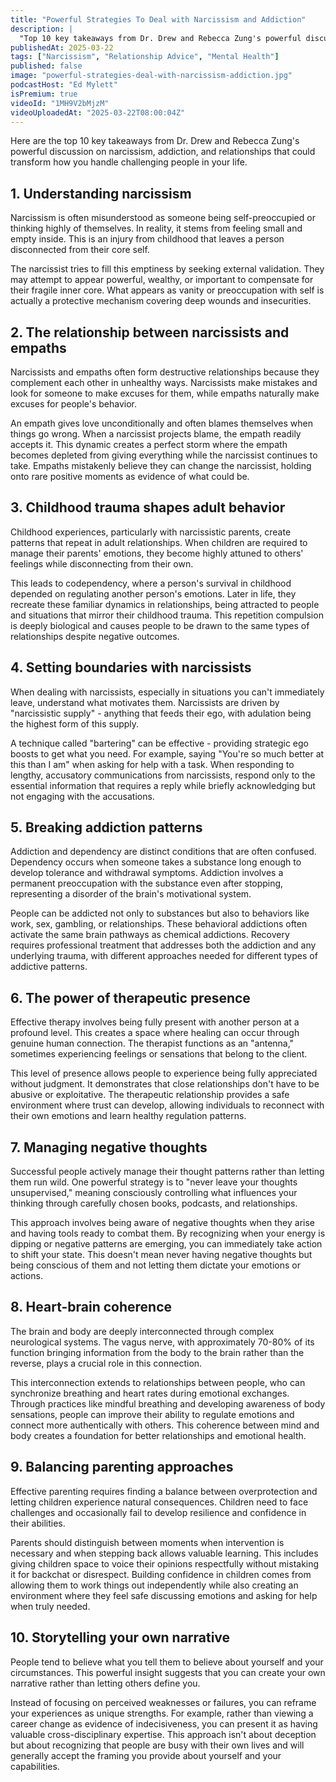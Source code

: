```yaml
---
title: "Powerful Strategies To Deal with Narcissism and Addiction"
description: |
  "Top 10 key takeaways from Dr. Drew and Rebecca Zung's powerful discussion on narcissism, addiction, and relationships that could transform how you handle challenging people in your life."
publishedAt: 2025-03-22
tags: ["Narcissism", "Relationship Advice", "Mental Health"]
published: false
image: "powerful-strategies-deal-with-narcissism-addiction.jpg"
podcastHost: "Ed Mylett"
isPremium: true
videoId: "1MH9V2bMjzM"
videoUploadedAt: "2025-03-22T08:00:04Z"
---
```



<PodcastSummaryPageLayout frontmatter={frontmatter}>
Here are the top 10 key takeaways from Dr. Drew and Rebecca Zung's powerful discussion on narcissism, addiction, and relationships that could transform how you handle challenging people in your life.

## 1. Understanding narcissism

Narcissism is often misunderstood as someone being self-preoccupied or thinking highly of themselves. In reality, it stems from feeling small and empty inside. This is an injury from childhood that leaves a person disconnected from their core self.

The narcissist tries to fill this emptiness by seeking external validation. They may attempt to appear powerful, wealthy, or important to compensate for their fragile inner core. What appears as vanity or preoccupation with self is actually a protective mechanism covering deep wounds and insecurities.

## 2. The relationship between narcissists and empaths

Narcissists and empaths often form destructive relationships because they complement each other in unhealthy ways. Narcissists make mistakes and look for someone to make excuses for them, while empaths naturally make excuses for people's behavior.

An empath gives love unconditionally and often blames themselves when things go wrong. When a narcissist projects blame, the empath readily accepts it. This dynamic creates a perfect storm where the empath becomes depleted from giving everything while the narcissist continues to take. Empaths mistakenly believe they can change the narcissist, holding onto rare positive moments as evidence of what could be.

## 3. Childhood trauma shapes adult behavior

Childhood experiences, particularly with narcissistic parents, create patterns that repeat in adult relationships. When children are required to manage their parents' emotions, they become highly attuned to others' feelings while disconnecting from their own.

This leads to codependency, where a person's survival in childhood depended on regulating another person's emotions. Later in life, they recreate these familiar dynamics in relationships, being attracted to people and situations that mirror their childhood trauma. This repetition compulsion is deeply biological and causes people to be drawn to the same types of relationships despite negative outcomes.

## 4. Setting boundaries with narcissists

When dealing with narcissists, especially in situations you can't immediately leave, understand what motivates them. Narcissists are driven by "narcissistic supply" - anything that feeds their ego, with adulation being the highest form of this supply.

A technique called "bartering" can be effective - providing strategic ego boosts to get what you need. For example, saying "You're so much better at this than I am" when asking for help with a task. When responding to lengthy, accusatory communications from narcissists, respond only to the essential information that requires a reply while briefly acknowledging but not engaging with the accusations.

## 5. Breaking addiction patterns

Addiction and dependency are distinct conditions that are often confused. Dependency occurs when someone takes a substance long enough to develop tolerance and withdrawal symptoms. Addiction involves a permanent preoccupation with the substance even after stopping, representing a disorder of the brain's motivational system.

People can be addicted not only to substances but also to behaviors like work, sex, gambling, or relationships. These behavioral addictions often activate the same brain pathways as chemical addictions. Recovery requires professional treatment that addresses both the addiction and any underlying trauma, with different approaches needed for different types of addictive patterns.

## 6. The power of therapeutic presence

Effective therapy involves being fully present with another person at a profound level. This creates a space where healing can occur through genuine human connection. The therapist functions as an "antenna," sometimes experiencing feelings or sensations that belong to the client.

This level of presence allows people to experience being fully appreciated without judgment. It demonstrates that close relationships don't have to be abusive or exploitative. The therapeutic relationship provides a safe environment where trust can develop, allowing individuals to reconnect with their own emotions and learn healthy regulation patterns.

## 7. Managing negative thoughts

Successful people actively manage their thought patterns rather than letting them run wild. One powerful strategy is to "never leave your thoughts unsupervised," meaning consciously controlling what influences your thinking through carefully chosen books, podcasts, and relationships.

This approach involves being aware of negative thoughts when they arise and having tools ready to combat them. By recognizing when your energy is dipping or negative patterns are emerging, you can immediately take action to shift your state. This doesn't mean never having negative thoughts but being conscious of them and not letting them dictate your emotions or actions.

## 8. Heart-brain coherence

The brain and body are deeply interconnected through complex neurological systems. The vagus nerve, with approximately 70-80% of its function bringing information from the body to the brain rather than the reverse, plays a crucial role in this connection.

This interconnection extends to relationships between people, who can synchronize breathing and heart rates during emotional exchanges. Through practices like mindful breathing and developing awareness of body sensations, people can improve their ability to regulate emotions and connect more authentically with others. This coherence between mind and body creates a foundation for better relationships and emotional health.

## 9. Balancing parenting approaches

Effective parenting requires finding a balance between overprotection and letting children experience natural consequences. Children need to face challenges and occasionally fail to develop resilience and confidence in their abilities.

Parents should distinguish between moments when intervention is necessary and when stepping back allows valuable learning. This includes giving children space to voice their opinions respectfully without mistaking it for backchat or disrespect. Building confidence in children comes from allowing them to work things out independently while also creating an environment where they feel safe discussing emotions and asking for help when truly needed.

## 10. Storytelling your own narrative

People tend to believe what you tell them to believe about yourself and your circumstances. This powerful insight suggests that you can create your own narrative rather than letting others define you.

Instead of focusing on perceived weaknesses or failures, you can reframe your experiences as unique strengths. For example, rather than viewing a career change as evidence of indecisiveness, you can present it as having valuable cross-disciplinary expertise. This approach isn't about deception but about recognizing that people are busy with their own lives and will generally accept the framing you provide about yourself and your capabilities.

</PodcastSummaryPageLayout>
